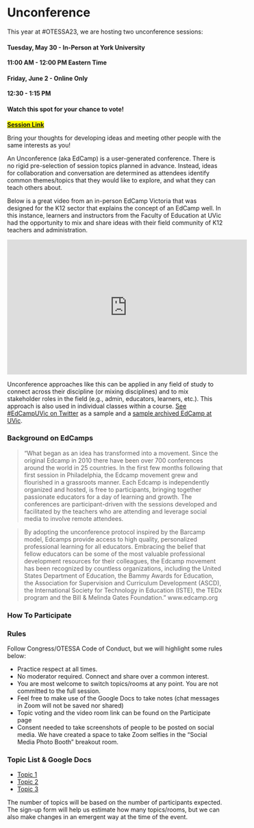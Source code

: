 # Unconference {-}

This year at #OTESSA23, we are hosting two unconference sessions:

#### Tuesday, May 30 - In-Person at York University{-}

**11:00 AM - 12:00 PM Eastern Time**

#### Friday, June 2 - Online Only {-}

**12:30 - 1:15 PM**

#### Watch this spot for your chance to vote! {-}

<mark>[**Session Link**](https://uvic.zoom.us/j/86010785627?pwd=Nm83LzM1RXRXQU9JVFJldWg3RmhPZz09){target="_blank"}</mark>

Bring your thoughts for developing ideas and meeting other people with the same interests as you!

An Unconference (aka EdCamp) is a user-generated conference. There is no rigid pre-selection of session topics planned in advance. Instead, ideas for collaboration and conversation are determined as attendees identify common themes/topics that they would like to explore, and what they can teach others about.

Below is a great video from an in-person EdCamp Victoria that was designed for the K12 sector that explains the concept of an EdCamp well. In this instance, learners and instructors from the Faculty of Education at UVic had the opportunity to mix and share ideas with their field community of K12 teachers and administration. 

<iframe width="560" height="315" src="https://www.youtube.com/embed/VKi1Fiog9TE" title="YouTube video player" frameborder="0" allow="accelerometer; autoplay; clipboard-write; encrypted-media; gyroscope; picture-in-picture" allowfullscreen></iframe>

Unconference approaches like this can be applied in any field of study to connect across their discipline (or mixing disciplines) and to mix stakeholder roles in the field (e.g., admin, educators, learners, etc.). This approach is also used in individual classes within a course. [See #EdCampUVic on Twitter](https://twitter.com/search?q=%23edcampuvic){target="_blank"} as a sample and a [sample archived EdCamp at UVic](https://edtechuvic.ca/edcamp/){target="_blank"}.

### Background on EdCamps {-}

>“What began as an idea has transformed into a movement. Since the original Edcamp in 2010 there have been over 700 conferences around the world in 25 countries. In the first few months following that first session in Philadelphia, the Edcamp movement grew and flourished in a grassroots manner. Each Edcamp is independently organized and hosted, is free to participants, bringing together passionate educators for a day of learning and growth. The conferences are participant-driven with the sessions developed and facilitated by the teachers who are attending and leverage social media to involve remote attendees.

>By adopting the unconference protocol inspired by the Barcamp model, Edcamps provide access to high quality, personalized professional learning for all educators. Embracing the belief that fellow educators can be some of the most valuable professional development resources for their colleagues, the Edcamp movement has been recognized by countless organizations, including the United States Department of Education, the Bammy Awards for Education, the Association for Supervision and Curriculum Development (ASCD), the International Society for Technology in Education (ISTE), the TEDx program and the Bill & Melinda Gates Foundation.”  www.edcamp.org

### How To Participate {-}

<!--
1. [Sign-Up & Contribute topics](https://surveys.otessa.org/index.php/761431?lang=en){target="_blank"}  
2. [Vote for your favourite topics](https://surveys.otessa.org/index.php/941512?lang=en){target="_blank"}. 

Or just show up, but the planning helps to make this a good event!

-->

<!--
### Get Started {-}

1. [Complete **Sign-Up** and Contribute 3 Topics (DUE Wednesday Midnight)](https://surveys.otessa.org/index.php/761431?lang=en){target="_blank"}  
2. [**Vote NOW!!**](https://surveys.otessa.org/index.php/941512?lang=en){target="_blank"}  (DUE Fri 10am EDT)  
3. **Visit** the topics list to view the topics selected for the unconference and corresponding Google Docs for notes for each. These will be updated on the day of the Unconference, shortly after topic voting closes.
4. **Participate**! Access the Zoom Meeting link via the Congress platform. Share your ideas, resources, ask questions, brainstorm solutions for challenges, network, etc.

-->

### Rules {-}

Follow Congress/OTESSA Code of Conduct, but we will highlight some rules below:

- Practice respect at all times.  
- No moderator required. Connect and share over a common interest.  
- You are most welcome to switch topics/rooms at any point. You are not committed to the full session.  
- Feel free to make use of the Google Docs to take notes (chat messages in Zoom will not be saved nor shared)  
- Topic voting and the video room link can be found on the Participate page  
- Consent needed to take screenshots of people to be posted on social media. We have created a space to take Zoom selfies in the “Social Media Photo Booth” breakout room.


### Topic List & Google Docs {-}



- [Topic 1](https://docs.google.com/document/d/1Wn8PBfTJsHJ5hGipNzEyMoViq4fvTirjj6VQm36ghbQ/edit?usp=sharing){target="_blank"}
- [Topic 2](https://docs.google.com/document/d/1CYpwgI5_f6DIM9Izu6tagCbKPnTocFECqA0OUJDnT9g/edit?usp=sharing){target="_blank"}
- [Topic 3](https://docs.google.com/document/d/1wl501fSK2J1XL0WniF8cYEXlG6n8r14donxVMjX_7F4/edit?usp=sharing){target="_blank"}  



The number of topics will be based on the number of participants expected. The sign-up form will help us estimate how many topics/rooms, but we can also make changes in an emergent way at the time of the event.

<!--
### Google Docs for Overflow Rooms (impromptu convos) {-}

- Overflow Room #1: link to Google Doc to be Posted Friday AM  
- Overflow Room #2: link to Google Doc to be Posted Friday AM  
-->

